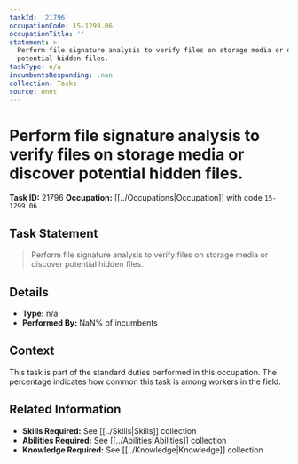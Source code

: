```yaml
---
taskId: '21796'
occupationCode: 15-1299.06
occupationTitle: ''
statement: >-
  Perform file signature analysis to verify files on storage media or discover
  potential hidden files.
taskType: n/a
incumbentsResponding: .nan
collection: Tasks
source: onet
---
```

# Perform file signature analysis to verify files on storage media or discover potential hidden files.

**Task ID:** 21796
**Occupation:** [[../Occupations|Occupation]] with code `15-1299.06`

## Task Statement

> Perform file signature analysis to verify files on storage media or discover potential hidden files.

## Details

- **Type:** n/a
- **Performed By:** NaN% of incumbents

## Context

This task is part of the standard duties performed in this occupation. The percentage indicates how common this task is among workers in the field.

## Related Information

- **Skills Required:** See [[../Skills|Skills]] collection
- **Abilities Required:** See [[../Abilities|Abilities]] collection
- **Knowledge Required:** See [[../Knowledge|Knowledge]] collection
